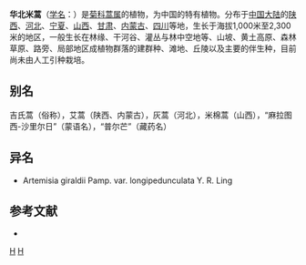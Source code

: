 {{Speciesbox
| taxon = Artemisia giraldii
| binomial_authority = Pamp.
| subdivision_ranks =[[变种|变种]]
| subdivision =
* 华北米蒿 ''A. g.'' var. ''giraldii''
* [[长梗米蒿|长梗米蒿]] ''A. g.'' var. ''longipedunculata''
}}

'''华北米蒿'''（[[学名|学名]]：{{lang|la|''Artemisia giraldii''}}）是[[菊科|菊科]][[蒿属|蒿属]]的植物，为中国的特有植物。分布于[[中国大陆|中国大陆]]的[[陕西|陕西]]、[[河北|河北]]、[[宁夏|宁夏]]、[[山西|山西]]、[[甘肃|甘肃]]、[[内蒙古|内蒙古]]、[[四川|四川]]等地，生长于海拔1,000米至2,300米的地区，一般生长在林缘、干河谷、灌丛与林中空地等、山坡、黄土高原、森林草原、路旁、局部地区成植物群落的建群种、滩地、丘陵以及主要的伴生种，目前尚未由人工引种栽培。

== 别名 ==
吉氏蒿（俗称），艾蒿（陕西、内蒙古），灰蒿（河北），米棉蒿（山西），“麻拉图西-沙里尔日”（蒙语名），“普尔芒”（藏药名）

== 异名 ==
* Artemisia giraldii Pamp. var. longipedunculata Y. R. Ling

== 参考文献 ==
<div class="references-small">
* {{cite web| url =http://www.bioinfo.cn/db05/KmzwSpecies.php?action=view&id=4004| title =华北米蒿| work =《中国高等植物数据库全库》| publisher =中国科学院微生物研究所| author =昆明植物研究所| accessdate =2009-02-24| deadurl =yes| archiveurl =https://web.archive.org/web/20160305043102/http://www.bioinfo.cn/db05/KmzwSpecies.php?action=view&id=4004| archivedate =2016-03-05}}
</div>
{{Taxonbar|from=Q10905507}}

[[Category:蒿属|H]]
[[Category:中国特有植物|H]]